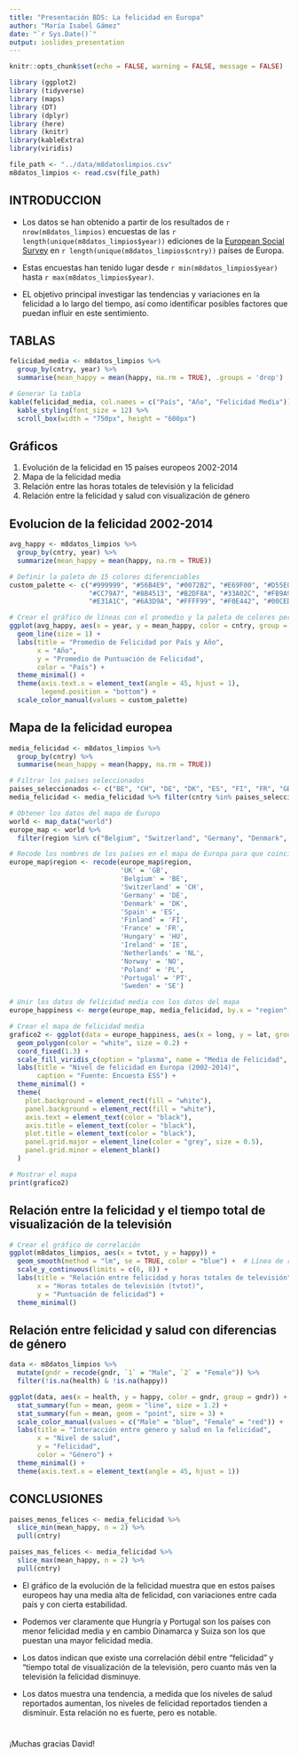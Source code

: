 ```yaml
---
title: "Presentación BDS: La felicidad en Europa"
author: "María Isabel Gámez"
date: "`r Sys.Date()`"
output: ioslides_presentation
---
```


```r
knitr::opts_chunk$set(echo = FALSE, warning = FALSE, message = FALSE)

library (ggplot2)
library (tidyverse)
library (maps)
library (DT)
library (dplyr)
library (here)
library (knitr)
library(kableExtra)
library(viridis)

file_path <- "../data/m8datoslimpios.csv"
m8datos_limpios <- read.csv(file_path)
```

## INTRODUCCION


* Los datos se han obtenido a partir de los resultados de `r nrow(m8datos_limpios)` encuestas de las `r length(unique(m8datos_limpios$year))` ediciones de la [European Social Survey](https://www.europeansocialsurvey.org/) en `r length(unique(m8datos_limpios$cntry))` países de Europa. 


* Estas encuestas han tenido lugar desde `r min(m8datos_limpios$year)` hasta `r max(m8datos_limpios$year)`.


* EL objetivo principal investigar las tendencias y variaciones en la felicidad a lo largo del tiempo, así como identificar posibles factores que puedan influir en este sentimiento.

## TABLAS

```r

felicidad_media <- m8datos_limpios %>%
  group_by(cntry, year) %>%
  summarise(mean_happy = mean(happy, na.rm = TRUE), .groups = 'drop')

# Generar la tabla 
kable(felicidad_media, col.names = c("País", "Año", "Felicidad Media")) %>%
  kable_styling(font_size = 12) %>%
  scroll_box(width = "750px", height = "600px")
```

## Gráficos

1. Evolución de la felicidad en 15 países europeos 2002-2014
2. Mapa de la felicidad media
3. Relación entre las horas totales de televisión y la felicidad
4. Relación entre la felicidad y salud con visualización de género

## Evolucion de la felicidad 2002-2014

```r
avg_happy <- m8datos_limpios %>%
  group_by(cntry, year) %>%
  summarize(mean_happy = mean(happy, na.rm = TRUE))

# Definir la paleta de 15 colores diferenciables
custom_palette <- c("#999999", "#56B4E9", "#0072B2", "#E69F00", "#D55E00",
                    "#CC79A7", "#8B4513", "#B2DF8A", "#33A02C", "#FB9A99",
                    "#E31A1C", "#6A3D9A", "#FFFF99", "#F0E442", "#00CED1")

# Crear el gráfico de líneas con el promedio y la paleta de colores personalizada
ggplot(avg_happy, aes(x = year, y = mean_happy, color = cntry, group = cntry)) +
  geom_line(size = 1) +
  labs(title = "Promedio de Felicidad por País y Año",
       x = "Año",
       y = "Promedio de Puntuación de Felicidad",
       color = "País") +
  theme_minimal() +
  theme(axis.text.x = element_text(angle = 45, hjust = 1),
        legend.position = "bottom") +
  scale_color_manual(values = custom_palette)
```

## Mapa de la felicidad europea 

```r

media_felicidad <- m8datos_limpios %>%
  group_by(cntry) %>%
  summarise(mean_happy = mean(happy, na.rm = TRUE))

# Filtrar los países seleccionados
paises_seleccionados <- c("BE", "CH", "DE", "DK", "ES", "FI", "FR", "GB", "HU", "IE", "NL", "NO", "PL", "PT", "SE")
media_felicidad <- media_felicidad %>% filter(cntry %in% paises_seleccionados)

# Obtener los datos del mapa de Europa
world <- map_data("world")
europe_map <- world %>%
  filter(region %in% c("Belgium", "Switzerland", "Germany", "Denmark", "Spain", "Finland", "France", "UK", "Hungary", "Ireland", "Netherlands", "Norway", "Poland", "Portugal", "Sweden"))

# Recode los nombres de los países en el mapa de Europa para que coincidan con los códigos de país
europe_map$region <- recode(europe_map$region, 
                            'UK' = 'GB',
                            'Belgium' = 'BE',
                            'Switzerland' = 'CH',
                            'Germany' = 'DE',
                            'Denmark' = 'DK',
                            'Spain' = 'ES',
                            'Finland' = 'FI',
                            'France' = 'FR',
                            'Hungary' = 'HU',
                            'Ireland' = 'IE',
                            'Netherlands' = 'NL',
                            'Norway' = 'NO',
                            'Poland' = 'PL',
                            'Portugal' = 'PT',
                            'Sweden' = 'SE')

# Unir los datos de felicidad media con los datos del mapa
europe_happiness <- merge(europe_map, media_felicidad, by.x = "region", by.y = "cntry")

# Crear el mapa de felicidad media
grafico2 <- ggplot(data = europe_happiness, aes(x = long, y = lat, group = group, fill = mean_happy)) +
  geom_polygon(color = "white", size = 0.2) +
  coord_fixed(1.3) +
  scale_fill_viridis_c(option = "plasma", name = "Media de Felicidad", na.value = "grey50") +
  labs(title = "Nivel de felicidad en Europa (2002-2014)",
       caption = "Fuente: Encuesta ESS") +
  theme_minimal() +
  theme(
    plot.background = element_rect(fill = "white"),
    panel.background = element_rect(fill = "white"),
    axis.text = element_text(color = "black"),
    axis.title = element_text(color = "black"),
    plot.title = element_text(color = "black"),
    panel.grid.major = element_line(color = "grey", size = 0.5),
    panel.grid.minor = element_blank()
  )

# Mostrar el mapa
print(grafico2)
```


## Relación entre la felicidad y el tiempo total de visualización de la televisión 

```r

# Crear el gráfico de correlación
ggplot(m8datos_limpios, aes(x = tvtot, y = happy)) +
  geom_smooth(method = "lm", se = TRUE, color = "blue") +  # Línea de regresión con intervalo de confianza
  scale_y_continuous(limits = c(6, 8)) +
  labs(title = "Relación entre felicidad y horas totales de televisión",
       x = "Horas totales de televisión (tvtot)",
       y = "Puntuación de felicidad") +
  theme_minimal()

```

## Relación entre felicidad y salud con diferencias de género

```r

data <- m8datos_limpios %>%
  mutate(gndr = recode(gndr, `1` = "Male", `2` = "Female")) %>%
  filter(!is.na(health) & !is.na(happy))

ggplot(data, aes(x = health, y = happy, color = gndr, group = gndr)) +
  stat_summary(fun = mean, geom = "line", size = 1.2) +
  stat_summary(fun = mean, geom = "point", size = 3) +
  scale_color_manual(values = c("Male" = "blue", "Female" = "red")) +
  labs(title = "Interacción entre género y salud en la felicidad",
       x = "Nivel de salud",
       y = "Felicidad",
       color = "Género") +
  theme_minimal() +
  theme(axis.text.x = element_text(angle = 45, hjust = 1))
```

## CONCLUSIONES

```r
paises_menos_felices <- media_felicidad %>%
  slice_min(mean_happy, n = 2) %>%
  pull(cntry)

paises_mas_felices <- media_felicidad %>%
  slice_max(mean_happy, n = 2) %>%
  pull(cntry)

```
* El gráfico de la evolución de la felicidad muestra que en estos países europeos hay una media alta de felicidad, con variaciones entre cada país y con cierta estabilidad. 

* Podemos ver claramente que Hungría y Portugal son los países con menor felicidad media y en cambio Dinamarca y Suiza son los que puestan una mayor felicidad media. 

* Los datos indican que existe una correlación débil entre "felicidad" y "tiempo total de visualización de la televisión, pero cuanto más ven la televisión la felicidad disminuye. 

* Los datos muestra una tendencia, a medida que los niveles de salud reportados aumentan, los niveles de felicidad reportados tienden a disminuir. Esta relación no es fuerte, pero es notable.

#

¡Muchas gracias David! 
